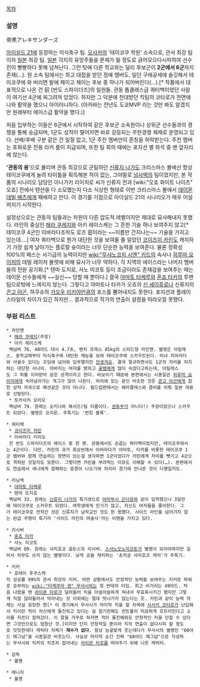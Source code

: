 [[목차]]
=== 설명 ===
帝黒アレキサンダーズ

[[아이실드 21]]에 등장하는 미식축구 팀. [[오사카]]의 '테이코쿠 학원' 소속으로, 관서 최강 팀이자 [[일본]] 최강 팀.  [[일본]] 각지의 유망주들을 문제가 될 정도로 긁어모으다시피하여 선수진이 빵빵하다 못해 넘쳐난다. 그런 탓에 다른 학교와는 달리 후보군이 '''2군에서 6군'''까지 존재(…). 원 소속 팀에서는 최고 대접을 받던 정예 멤버도, 일단 구애공세에 솔깃해서 테이코쿠에 와 버리면 발에 채이고 채이는 후보 중 하나가 되어버린다(…).[* 작품에서 대표적으로 나온 건 前 [반도 스파이더즈]의 일원들. 관동 톱클래스급 쿼터백이였던 사람이 여기선 4군에 찌그려져 있었다. 하지만 그 덕분에 천대받던 킥팀의 코타로가 전면에 나와 활약을 했으니 아이러니하다. (아카바는 전년도 도쿄MVP 라는 것만 봐도 알겠지만 원래부터 에이스급 활약을 했다.)]

처음 입부하는 이들은 6군에서 시작하여 같은 후보군 소속원이나 상위군 선수들과의 경쟁을 통해 승급되며, 1군도 성적이 떨어지면 바로 강등되는 무한경쟁 체제로 운영되고 있다. 선배/후배 구분 같은 건 일절 없고, 1군 주전 멤버만이 존칭을 허락받는다. 주전 멤버는 호화로운 전용 라커 룸이 지급되며, 또한 팀 회의 때에는 포지션 별 좌석 중 맨 앞자리에 앉는다.

''''관동의 용''''으로 불리며 관동 최강으로 군림하던 [[신류지 나가]]도 크리스마스 볼에선 항상 테이코쿠에게 눌려 타이틀을 획득해본 적이 없는, 그야말로 [[넘사벽]]의 팀이었지만, 본 작품의 시나리오 담당인 이나가키 리이치로 씨가 신류지 전과 [wiki:"오죠 화이트 나이츠" 오죠] 전에서 텐션을 다 소모했는지 다소 식상한 형태로 이번 크리스마스 볼에서 [[데이몬 데빌 배츠]]에게 패배하고 만다. 이 경기를 기점으로 아이실드 21의 시나리오가 매우 어설퍼지기 시작한다.

설정상으로는 관동의 팀들과는 차원이 다른 압도적 레벨이지만 제대로 묘사해내지 못했다. 라인의 중심인 [[헤라 쿠레지]]와 아키 레이스케는 그 흔한 기술 하나 보여주지 않고[* 테이코쿠 4군인 이바라다조차도 로즈 휩이라는 ~~이름만 간지나는~~ 기술을 가지고 있는데….] 여자 쿼터백으로 뭔가 대단한 것을 보여줄 줄 알았던 [[코이즈미 카린]]도 캐치하기 가장 쉽게 날아가는 플로랄 슛이라는 너무 단순한 능력을 보여준다. 물론 정확성 100%의 패스는 사기급의 능력이지만 [[wiki:"무샤노코지 시엔" 키드]]의 속사나 [[히루마 요이치]]의 데빌 레이저 불렛에 비해 묘사가 너무 약하다. 각 지역의 에이스라는 나머지 멤버들의 전원 공기화.[* 텐마 도지로, 사노 미코토 등이 조금이라도 존재감을 보여주는 때는 데이몬 선수들에게 ~~실신~~ 당할 때 뿐이다.] 결국 [[야마토 타케루]]와 [[혼죠 타카]]의 투맨팀으로밖에 느껴지지 않는다. 그렇다고 야마토나 타카가 오죠의 [[신 세이쥬로]]나 신류지의 [[콘고 아곤]], 하쿠슈의 [[가오우 리키야]]만큼의 포스를 뿜어내지도 못한다. 포지션과 플레이 스타일의 차이가 있긴 하지만… 결과적으로 작가의 연출이 설정을 따라오질 못했다.

=== 부원 리스트 ===
 * 라인맨
  * [[헤라 쿠레지]](주장)
  * 아키 레이스케
  백넘버 76. 40야드 대시 4.7초, 벤치 프레스 85kg의 스피드형 라인맨. 별명은 아킬레스. 중학교때부터 미식축구에 대단한 재능을 보여 테이코쿠에 스카우트된다. 미녀 치어리더와 사귈수 있다는 꼬임에 넘어와 입부했지만 [[안생겨요]]. 결국 절규하면서도 1군의 자리를 차지하는 대단한 사나이. 아버지는 여자를 밝히고 [[꽃뱀]]에게 많이 속았다고하는데, 아킬레스도 그 피를 이어받아 같은 성격이라고 한다. 바보이기 때문에 본편에서는 시종일관 [[히루마 요이치]]에게 속아넘어가는 개그가 많이 나온다. 머리에 있는 문신 비슷한 것은 [[콘고 아곤]]에게 잡힌 상처 자국으로 패션같은 것이 아니다. 월드컵편에서는 헤라클레스와 콤비를 이뤄 일본 대표로 선발된다.
  * 토카시키 오리오
  백넘버 79. 원래는 오키나와 복서즈(팀 이름이다. [[권투]]부가 아니다!) 주장이었으나 스카우트 되었다. 별명은 오리온. 주특기는 '펀칭 블록'.

 * 쿼터백
  * [[코이즈미 카린]]
  * 이바라다 키리오
  전 반도 스파이더즈의 에이스 중 한 명. 관동에서도 손꼽는 쿼터백이었지만, 테이코쿠에서는 4군이다. 다만, 카린의 과거 회상씬에서 이바라다가 야마토, 타카를 비롯한 테이코쿠 1군 멤버와 함께 연습하는 장면이 있는걸 생각하면 1군이었다가 카린에게 자리를 뺏기고 4군으로 격하된 것일지도 모른다. 그렇다면 카린을 부려먹는 이유도 이해할 수 있다(…). 본편에서도 연습에서 세나에게 참패하는 광경이 나오기에 차라리 경기에 안나온 것이 다행일지도.

 * 러닝백
  * [[야마토 타케루]]
  * 텐마 도지로
  백넘버 33. 원래는 [[신류지 나가]]의 특기생으로 [[야마부시 곤다유]]와 같이 입학했으나 3일만에 테이코쿠로 스카우트 되었다. 여학생에게 인기가 많고, 자신도 여자들을 좋아한다. 그가 테이코쿠로 전학간 것은 신류지가 남학교인 것도 한 몫했다. 사이드 라인을 넘어가지 않는 완급 주행이 특기라 '사이드 라인의 마술사'라는 이명을 가지고 있다. 

 * 리시버
  * [[혼죠 타카]]
  * 사노 미코토
  백넘버 89. 원래는 샤치호코 골든스의 리시버. [[스사노오노미코토]]가 별명이 되어야하지만 길어서 아무도 쓰지 않는 별명이다. 낮게 공을 캐치하는 '초저공 샤치호코 캐치'가 주특기.

 * 키커
  * 호테이 후쿠스케
 킥 성공률 99%의 관서 최강의 키커. 어떤 상황에서도 안정적인 능력을 보여주는 키커로 파워로 승부하는 [[wiki:"타케쿠라 겐" 무사시]]와는 정 반대의 타입. 최고 비거리는 49야드. 처음 나왔을 땐 [[라이몬 타로]]가 달려들어 킥을 아슬아슬하게 쳐내서 무효화시키긴 했지만 그렇게 직접 달려들어서 막아내는 것 이외에는 절대 빗나가지 않는다는 듯. 카린과 같이 능력 자체는 사실 굉장한 편[* 이 경기에서 무사시가 마지막 킥을 할 차례에 [[사사키 코타로]]가 난입해서 킥이란 적이 자신에게 돌진하고 있다는 걸 알기만해도 컨트롤이 미묘하게 흐트러진다고 소리를 지르다 잡혀갔다. 이 말을 거꾸로 하자면 적이 돌진해와도 안정적인 킥을 던질 수 있다면 그것만으로도 엄청난 것.]이지만 단지 안정적일 뿐이라 킥의 연출이 없다시피 할 정도로 밋밋한데다 캐릭터 자체가 '''재수가 없다'''. 항상 능굴맞게 웃는데다가 무사시의 별명인 "60야드 매그넘"을 시종일관 비웃는다. 사실상 마지막 순간 진짜 "60야드 매그넘"으로 각성하는 무사시와 킥커의 킥조차 잡아내는 [[라이몬 타로]]를 띄어주기 위해 나온 캐릭터.

 * 감독
  * 불명

 * 매니저
  * 불명
